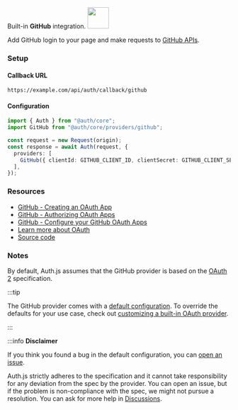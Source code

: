 <div
  style={{
    backgroundColor: "#24292f",
    display: "flex",
    justifyContent: "space-between",
    color: "#fff",
    padding: 16,
  }}
>
  <span>
    Built-in <b>GitHub</b> integration.
  </span>
  <a href="https://github.com">
    <img
      style={{ display: "block" }}
      src="/img/providers/github.svg"
      height="48"
      width="48"
    />
  </a>
</div>

Add GitHub login to your page and make requests to [GitHub APIs](https://docs.github.com/en/rest).

### Setup

#### Callback URL

```
https://example.com/api/auth/callback/github
```

#### Configuration

```ts
import { Auth } from "@auth/core";
import GitHub from "@auth/core/providers/github";

const request = new Request(origin);
const response = await Auth(request, {
  providers: [
    GitHub({ clientId: GITHUB_CLIENT_ID, clientSecret: GITHUB_CLIENT_SECRET }),
  ],
});
```

### Resources

- [GitHub - Creating an OAuth App](https://docs.github.com/en/developers/apps/building-oauth-apps/creating-an-oauth-app)
- [GitHub - Authorizing OAuth Apps](https://docs.github.com/en/developers/apps/building-oauth-apps/authorizing-oauth-apps)
- [GitHub - Configure your GitHub OAuth Apps](https://github.com/settings/developers)
- [Learn more about OAuth](https://authjs.dev/concepts/oauth)
- [Source code](https://github.com/nextauthjs/next-auth/blob/main/packages/core/src/providers/github.ts)

### Notes

By default, Auth.js assumes that the GitHub provider is
based on the [OAuth 2](https://www.rfc-editor.org/rfc/rfc6749.html) specification.

:::tip

The GitHub provider comes with a [default configuration](https://github.com/nextauthjs/next-auth/blob/main/packages/core/src/providers/github.ts).
To override the defaults for your use case, check out [customizing a built-in OAuth provider](https://authjs.dev/guides/providers/custom-provider#override-default-options).

:::

:::info **Disclaimer**

If you think you found a bug in the default configuration, you can [open an issue](https://authjs.dev/new/provider-issue).

Auth.js strictly adheres to the specification and it cannot take responsibility for any deviation from
the spec by the provider. You can open an issue, but if the problem is non-compliance with the spec,
we might not pursue a resolution. You can ask for more help in [Discussions](https://authjs.dev/new/github-discussions).
